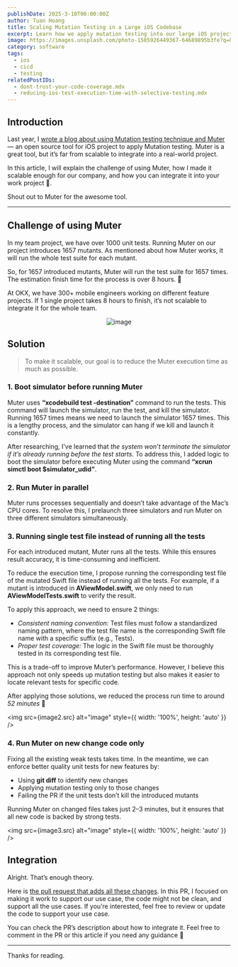 ```yaml
---
publishDate: 2025-3-10T00:00:00Z
author: Tuan Hoang
title: Scaling Mutation Testing in a Large iOS Codebase
excerpt: Learn how we apply mutation testing into our large iOS project and make it scalable.
image: https://images.unsplash.com/photo-1585926449367-64689895b3fe?q=80&w=3540&auto=format&fit=crop&ixlib=rb-4.0.3&ixid=M3wxMjA3fDB8MHxwaG90by1wYWdlfHx8fGVufDB8fHx8fA%3D%3D
category: software
tags:
  - ios
  - cicd
  - testing
relatedPostIDs: 
  - dont-trust-your-code-coverage.mdx
  - reducing-ios-test-execution-time-with-selective-testing.mdx
---
```


## Introduction

Last year, I [wrote a blog about using Mutation testing technique and Muter](https://ericsspace.com/articles/dont-trust-your-code-coverage/) — an open source tool for iOS project to apply Mutation testing. Muter is a great tool, but it’s far from scalable to integrate into a real-world project.

In this article, I will explain the challenge of using Muter, how I made it scalable enough for our company, and how you can integrate it into your work project 🚀.

Shout out to Muter for the awesome tool.

___



## Challenge of using Muter

In my team project, we have over 1000 unit tests. Running Muter on our project introduces 1657 mutants. As mentioned about how Muter works, it will run the whole test suite for each mutant.

So, for 1657 introduced mutants, Muter will run the test suite for 1657 times. The estimation finish time for the process is over 8 hours. 🫠

At OKX, we have 300+ mobile engineers working on different feature projects. If 1 single project takes 8 hours to finish, it’s not scalable to integrate it for the whole team.

<p align="center">
    <img src={image1.src} alt="image" style={{ width: '50%', height: 'auto' }} />
</p>

## Solution

> To make it scalable, our goal is to reduce the Muter execution time as much as possible.

### 1. Boot simulator before running Muter

Muter uses **“xcodebuild test -destination”** command to run the tests. This command will launch the simulator, run the test, and kill the simulator. Running 1657 times means we need to launch the simulator 1657 times. This is a lengthy process, and the simulator can hang if we kill and launch it constantly.

After researching, I’ve learned that *the system won’t terminate the simulator if it’s already running before the test starts*. To address this, I added logic to boot the simulator before executing Muter using the command **“xcrun simctl boot $simulator_udid”**.

### 2. Run Muter in parallel

Muter runs processes sequentially and doesn’t take advantage of the Mac’s CPU cores. To resolve this, I prelaunch three simulators and run Muter on three different simulators simultaneously.

### 3. Running single test file instead of running all the tests

For each introduced mutant, Muter runs all the tests. While this ensures result accuracy, it is time-consuming and inefficient.

To reduce the execution time, I propose running the corresponding test file of the mutated Swift file instead of running all the tests. For example, if a mutant is introduced in **AViewModel.swift**, we only need to run **AViewModelTests.swift** to verify the result.

To apply this approach, we need to ensure 2 things:

- *Consistent naming convention:* Test files must follow a standardized naming pattern, where the test file name is the corresponding Swift file name with a specific suffix (e.g., Tests).
- *Proper test coverage:* The logic in the Swift file must be thoroughly tested in its corresponding test file.

This is a trade-off to improve Muter’s performance. However, I believe this approach not only speeds up mutation testing but also makes it easier to locate relevant tests for specific code.

After applying those solutions, we reduced the process run time to around *52 minutes* 🥳

<img src={image2.src} alt="image" style={{ width: '100%', height: 'auto' }} />

### 4. Run Muter on new change code only

Fixing all the existing weak tests takes time. In the meantime, we can enforce better quality unit tests for new features by:

- Using **git diff** to identify new changes
- Applying mutation testing only to those changes
- Failing the PR if the unit tests don’t kill the introduced mutants

Running Muter on changed files takes just 2–3 minutes, but it ensures that all new code is backed by strong tests.

<img src={image3.src} alt="image" style={{ width: '100%', height: 'auto' }} />

## Integration

Alright. That’s enough theory.

Here is [the pull request that adds all these changes](https://github.com/hoangatuan/muter/pull/1). In this PR, I focused on making it work to support our use case, the code might not be clean, and support all the use cases. If you’re interested, feel free to review or update the code to support your use case.

You can check the PR’s description about how to integrate it. Feel free to comment in the PR or this article if you need any guidance 🫡

---

Thanks for reading.